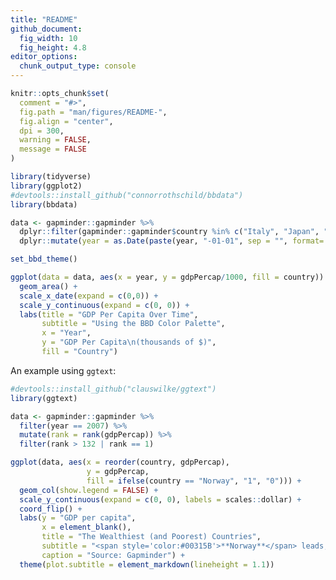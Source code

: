 ```yaml
---
title: "README"
github_document: 
  fig_width: 10
  fig_height: 4.8
editor_options:
  chunk_output_type: console
---
```


```r
knitr::opts_chunk$set(
  comment = "#>",
  fig.path = "man/figures/README-",
  fig.align = "center",
  dpi = 300,
  warning = FALSE,
  message = FALSE
)
```

```r
library(tidyverse)
library(ggplot2)
#devtools::install_github("connorrothschild/bbdata")
library(bbdata)

data <- gapminder::gapminder %>% 
  dplyr::filter(gapminder::gapminder$country %in% c("Italy", "Japan", "Norway", "Mexico", "United States")) %>%
  dplyr::mutate(year = as.Date(paste(year, "-01-01", sep = "", format='%Y-%b-%d')))

set_bbd_theme()

ggplot(data = data, aes(x = year, y = gdpPercap/1000, fill = country)) +
  geom_area() +
  scale_x_date(expand = c(0,0)) +
  scale_y_continuous(expand = c(0, 0)) +
  labs(title = "GDP Per Capita Over Time",
       subtitle = "Using the BBD Color Palette",
       x = "Year",
       y = "GDP Per Capita\n(thousands of $)",
       fill = "Country")
```

An example using `ggtext`:

``` r
#devtools::install_github("clauswilke/ggtext")
library(ggtext)

data <- gapminder::gapminder %>% 
  filter(year == 2007) %>% 
  mutate(rank = rank(gdpPercap)) %>% 
  filter(rank > 132 | rank == 1)

ggplot(data, aes(x = reorder(country, gdpPercap), 
                 y = gdpPercap, 
                 fill = ifelse(country == "Norway", "1", "0"))) +
  geom_col(show.legend = FALSE) +
  scale_y_continuous(expand = c(0, 0), labels = scales::dollar) +
  coord_flip() +
  labs(y = "GDP per capita",
       x = element_blank(),
       title = "The Wealthiest (and Poorest) Countries",
       subtitle = "<span style='color:#00315B'>**Norway**</span> leads, the DRC lags",
       caption = "Source: Gapminder") +
  theme(plot.subtitle = element_markdown(lineheight = 1.1))
```
